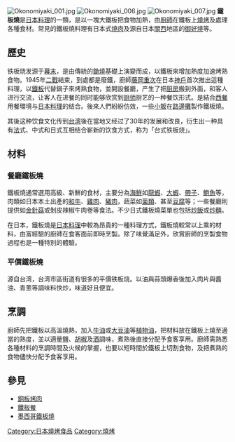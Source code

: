 {{unreferenced|time=2010-08-24T02:27:06+00:00}}
{{Incomplete|time=2020-10-15}}
{{distinguish|鐵板餐}}
{{japanese|japanese=鉄板焼き|kana=てっぱんやき|romaji=Teppanyaki}}

[[File:Okonomiyaki_001.jpg|right]]
[[File:Okonomiyaki_006.jpg|right]]
[[File:Okonomiyaki_007.jpg|thumb]]
'''鐵板燒'''是[[日本料理|日本料理]]的一類，是以一塊大鐵板把食物加熱，由[[廚師|廚師]]在鐵板上[[燒烤|燒烤]]及處理各種食材。常見的鐵板燒料理有日本式[[燒肉_(日本)|燒肉]]及源自日本[[近畿地方|關西]]地區的[[御好燒|御好燒]]等。

==歷史==
铁板烧发源于[[幕末|幕末]]，是由傳統的[[壽喜燒|鋤燒]]基礎上演變而成，以鐵板來增加熱度加速烤熟食物。1945年[[二戰|二戰]]結束，到處都是廢鐵，廚師[[藤岡重次|藤岡重次]]在日本[[神戶|神戶]]首次推出這種料理，以[[鐵板|鐵板]]代替鍋子來烤熟食物，並開設餐廳，产生了把[[厨房|厨房]]搬到外面，和客人进行交流，让客人在进餐的同时能够欣赏到[[厨师|厨师]]厨艺的一种餐饮形式。是結合[[西餐|西餐]]用餐環境与[[日本料理|日本料理]]的结合。後來人們紛紛仿效，一些[[小販|小販]]在[[路邊攤|路邊攤]]製作鐵板燒。

其後这种饮食文化传到[[台湾|台湾]]後在當地又经过了30年的发展和改良，衍生出一种具有[[法國|法]]式、中式和日式互相结合嶄新的饮食方式，称为「台式铁板烧」。

==材料==
===餐廳鐵板燒===
鐵板燒通常選用高級、新鮮的食材，主要分為[[海鮮|海鮮]]如[[龍蝦|龍蝦]]、[[大蝦|大蝦]]、[[干貝|帶子]]、[[鮑魚|鮑魚]]等，肉類如日本本土出產的[[和牛|和牛]]、[[雞肉|雞肉]]、[[豬肉|豬肉]]，蔬菜如[[菌類|菌類]]、甚至[[豆腐|豆腐]]等；一些餐廳則提供如[[金針菇|金針菇]]或剝皮辣椒牛肉卷等食法。不少日式鐵板燒菜單也包括[[炒飯|炒飯]]或[[炒麵|炒麵]]。

在日本，鐵板燒是[[日本料理|日本料理]]中較為昂貴的一種料理方式，鐵板燒較常以上乘的材料，由富經驗的廚師在食客面前即時烹製。除了味覺滿足外，欣賞廚師的烹製食物過程也是一種特別的體驗。

===平價鐵板燒===
源自台湾，台湾市區街道有很多的平價铁板烧。以油與蒜頭爆香後加入肉片與醬油、青蔥等調味料快炒，味道好且便宜。

==烹調==
廚師先把鐵板以高溫燒熱，加入[[牛油|牛油]]或[[大豆油|大豆油]]等[[植物油|植物油]]，把材料放在鐵板上燒至適當的熟度，並以適量[[食盐|鹽]]、[[胡椒|胡椒]]及[[酒|酒]]調味，煮熟後直接分配予食客享用。廚師需熟悉各種材料的烹調時間及火候的掌握，也要以短時間於鐵板上切割食物，及把煮熟的食物儘快分配予食客享用。

==參見==
* [[銅板烤肉|銅板烤肉]]
* [[鐵板餐|鐵板餐]]
* [[墨西哥鐵板燒|墨西哥鐵板燒]]

[[Category:日本燒烤食品|Category:日本燒烤食品]]
[[Category:燒烤|Category:燒烤]]